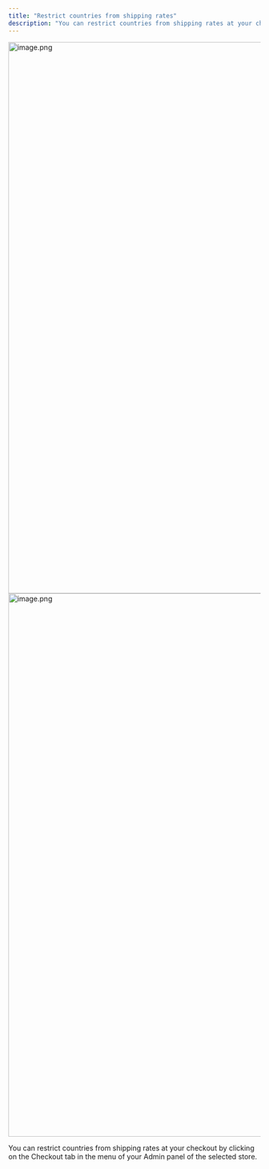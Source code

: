 ```yaml
---
title: "Restrict countries from shipping rates"
description: "You can restrict countries from shipping rates at your checkout by clicking on the Checkout tab in the menu of your Admin panel of the selected store."
---
```



<Steps>
  <Step title="Click on Checkout, then click on Behaviour and Edit Behaviour.">
    <img
      src="https://mintcdn.com/tagadapay/ikBUhXOL7Nm1Wae_/assets/knowledge-center/checkout-customization/image-2a994461.png?fit=max&auto=format&n=ikBUhXOL7Nm1Wae_&q=85&s=90c7cc726e7eb0cdb601291c31b363a9"
      alt="image.png"
      data-og-width="1919"
      width="1919"
      data-og-height="1098"
      height="1098"
      data-path="assets/knowledge-center/checkout-customization/image-2a994461.png"
      data-optimize="true"
      data-opv="2"
      srcset="https://mintcdn.com/tagadapay/ikBUhXOL7Nm1Wae_/assets/knowledge-center/checkout-customization/image-2a994461.png?w=280&fit=max&auto=format&n=ikBUhXOL7Nm1Wae_&q=85&s=e1aa80db53c61a56ef15bbce980ed724 280w, https://mintcdn.com/tagadapay/ikBUhXOL7Nm1Wae_/assets/knowledge-center/checkout-customization/image-2a994461.png?w=560&fit=max&auto=format&n=ikBUhXOL7Nm1Wae_&q=85&s=33617815c52703d9260ef1061bc16b93 560w, https://mintcdn.com/tagadapay/ikBUhXOL7Nm1Wae_/assets/knowledge-center/checkout-customization/image-2a994461.png?w=840&fit=max&auto=format&n=ikBUhXOL7Nm1Wae_&q=85&s=ba4c2914193bc5d00f8a194126f71e9b 840w, https://mintcdn.com/tagadapay/ikBUhXOL7Nm1Wae_/assets/knowledge-center/checkout-customization/image-2a994461.png?w=1100&fit=max&auto=format&n=ikBUhXOL7Nm1Wae_&q=85&s=29ef9444365a600f6e4a62b673048842 1100w, https://mintcdn.com/tagadapay/ikBUhXOL7Nm1Wae_/assets/knowledge-center/checkout-customization/image-2a994461.png?w=1650&fit=max&auto=format&n=ikBUhXOL7Nm1Wae_&q=85&s=024e970c323331b5652f03ebb6f7a706 1650w, https://mintcdn.com/tagadapay/ikBUhXOL7Nm1Wae_/assets/knowledge-center/checkout-customization/image-2a994461.png?w=2500&fit=max&auto=format&n=ikBUhXOL7Nm1Wae_&q=85&s=fc1032149bf81fbdfdd5b744416ab1fd 2500w"
    />
  </Step>
  <Step title="Click on Behavior tab. Enable the Restrict Countries From Shipping Rates button, if you would like to restrict countries from shipping rates at your checkout.">
    <img
      src="https://mintcdn.com/tagadapay/ikBUhXOL7Nm1Wae_/assets/knowledge-center/checkout-customization/image-2bc68304.png?fit=max&auto=format&n=ikBUhXOL7Nm1Wae_&q=85&s=377bb4020f2fe9f057c4de39fbee1dfe"
      alt="image.png"
      data-og-width="1919"
      width="1919"
      data-og-height="1082"
      height="1082"
      data-path="assets/knowledge-center/checkout-customization/image-2bc68304.png"
      data-optimize="true"
      data-opv="2"
      srcset="https://mintcdn.com/tagadapay/ikBUhXOL7Nm1Wae_/assets/knowledge-center/checkout-customization/image-2bc68304.png?w=280&fit=max&auto=format&n=ikBUhXOL7Nm1Wae_&q=85&s=da322a42c93d24a9d41808f28a154dbb 280w, https://mintcdn.com/tagadapay/ikBUhXOL7Nm1Wae_/assets/knowledge-center/checkout-customization/image-2bc68304.png?w=560&fit=max&auto=format&n=ikBUhXOL7Nm1Wae_&q=85&s=09fcefa5b9b80172681e3d479397f732 560w, https://mintcdn.com/tagadapay/ikBUhXOL7Nm1Wae_/assets/knowledge-center/checkout-customization/image-2bc68304.png?w=840&fit=max&auto=format&n=ikBUhXOL7Nm1Wae_&q=85&s=d60b8a567ec0f9d34145a1ecd77089f2 840w, https://mintcdn.com/tagadapay/ikBUhXOL7Nm1Wae_/assets/knowledge-center/checkout-customization/image-2bc68304.png?w=1100&fit=max&auto=format&n=ikBUhXOL7Nm1Wae_&q=85&s=0096f4f71322426145950d381025d1de 1100w, https://mintcdn.com/tagadapay/ikBUhXOL7Nm1Wae_/assets/knowledge-center/checkout-customization/image-2bc68304.png?w=1650&fit=max&auto=format&n=ikBUhXOL7Nm1Wae_&q=85&s=63012309bef0ca71bff0e945d0d89a5b 1650w, https://mintcdn.com/tagadapay/ikBUhXOL7Nm1Wae_/assets/knowledge-center/checkout-customization/image-2bc68304.png?w=2500&fit=max&auto=format&n=ikBUhXOL7Nm1Wae_&q=85&s=9f2ddf28fad71de487c32ecfca02e417 2500w"
    />
  </Step>
  <Step title="Once you are done, don’t forget to click on Save changes">
    
  </Step>
</Steps>

You can restrict countries from shipping rates at your checkout by clicking on the Checkout tab in the menu of your Admin panel of the selected store.